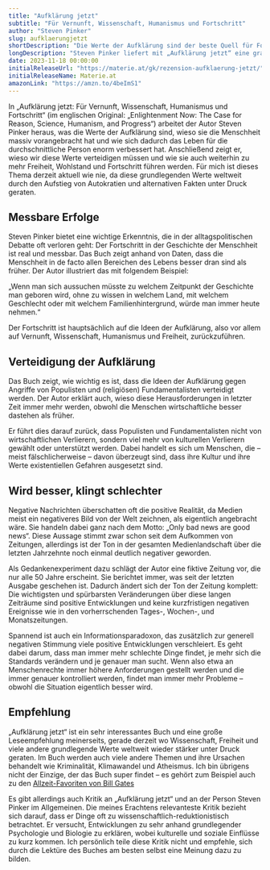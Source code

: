 ```yaml
---
title: "Aufklärung jetzt"
subtitle: "Für Vernunft, Wissenschaft, Humanismus und Fortschritt"
author: "Steven Pinker"
slug: aufklaerungjetzt
shortDescription: "Die Werte der Aufklärung sind der beste Quell für Fortschritt und Wohlbefinden."
longDescription: "Steven Pinker liefert mit „Aufklärung jetzt“ eine grandios geschriebene Darstellung, wieso die Werte der Aufklärung der beste Quell für Fortschritt und Wohlbefinden sind. Darum müssen wir diese Werte gerade jetzt, wo sie unter Dauerfeuer von allen Seiten stehen, eisern verteidigen."
date: 2023-11-18 00:00:00
initialReleaseUrl: "https://materie.at/gk/rezension-aufklaerung-jetzt/"
initialReleaseName: Materie.at
amazonLink: "https://amzn.to/4beImS1"
---
```



In „Aufklärung jetzt: Für Vernunft, Wissenschaft, Humanismus und Fortschritt“ (im englischen Original: „Enlightenment Now: The Case for Reason, Science, Humanism, and Progress“) arbeitet der Autor Steven Pinker heraus, was die Werte der Aufklärung sind, wieso sie die Menschheit massiv vorangebracht hat und wie sich dadurch das Leben für die durchschnittliche Person enorm verbessert hat. Anschließend zeigt er, wieso wir diese Werte verteidigen müssen und wie sie auch weiterhin zu mehr Freiheit, Wohlstand und Fortschritt führen werden. Für mich ist dieses Thema derzeit aktuell wie nie, da diese grundlegenden Werte weltweit durch den Aufstieg von Autokratien und alternativen Fakten unter Druck geraten.

## Messbare Erfolge

Steven Pinker bietet eine wichtige Erkenntnis, die in der alltagspolitischen Debatte oft verloren geht: Der Fortschritt in der Geschichte der Menschheit ist real und messbar. Das Buch zeigt anhand von Daten, dass die Menschheit in de facto allen Bereichen des Lebens besser dran sind als früher. Der Autor illustriert das mit folgendem Beispiel:

„Wenn man sich aussuchen müsste zu welchem Zeitpunkt der Geschichte man geboren wird, ohne zu wissen in welchem Land, mit welchem Geschlecht oder mit welchem Familienhintergrund, würde man immer heute nehmen.“

Der Fortschritt ist hauptsächlich auf die Ideen der Aufklärung, also vor allem auf Vernunft, Wissenschaft, Humanismus und Freiheit, zurückzuführen.

## Verteidigung der Aufklärung

Das Buch zeigt, wie wichtig es ist, dass die Ideen der Aufklärung gegen Angriffe von Populisten und (religiösen) Fundamentalisten verteidigt werden. Der Autor erklärt auch, wieso diese Herausforderungen in letzter Zeit immer mehr werden, obwohl die Menschen wirtschaftliche besser dastehen als früher.

Er führt dies darauf zurück, dass Populisten und Fundamentalisten nicht von wirtschaftlichen Verlierern, sondern viel mehr von kulturellen Verlierern gewählt oder unterstützt werden. Dabei handelt es sich um Menschen, die – meist fälschlicherweise – davon überzeugt sind, dass ihre Kultur und ihre Werte existentiellen Gefahren ausgesetzt sind.

## Wird besser, klingt schlechter

Negative Nachrichten überschatten oft die positive Realität, da Medien meist ein negativeres Bild von der Welt zeichnen, als eigentlich angebracht wäre. Sie handeln dabei ganz nach dem Motto: „Only bad news are good news“. Diese Aussage stimmt zwar schon seit dem Aufkommen von Zeitungen, allerdings ist der Ton in der gesamten Medienlandschaft über die letzten Jahrzehnte noch einmal deutlich negativer geworden.

Als Gedankenexperiment dazu schlägt der Autor eine fiktive Zeitung vor, die nur alle 50 Jahre erscheint. Sie berichtet immer, was seit der letzten Ausgabe geschehen ist. Dadurch ändert sich der Ton der Zeitung komplett: Die wichtigsten und spürbarsten Veränderungen über diese langen Zeiträume sind positive Entwicklungen und keine kurzfristigen negativen Ereignisse wie in den vorherrschenden Tages-, Wochen-, und Monatszeitungen.

Spannend ist auch ein Informationsparadoxon, das zusätzlich zur generell negativen Stimmung viele positive Entwicklungen verschleiert. Es geht dabei darum, dass man immer mehr schlechte Dinge findet, je mehr sich die Standards verändern und je genauer man sucht. Wenn also etwa an Menschenrechte immer höhere Anforderungen gestellt werden und die immer genauer kontrolliert werden, findet man immer mehr Probleme – obwohl die Situation eigentlich besser wird.

## Empfehlung

„Aufklärung jetzt“ ist ein sehr interessantes Buch und eine große Leseempfehlung meinerseits, gerade derzeit wo Wissenschaft, Freiheit und viele andere grundlegende Werte weltweit wieder stärker unter Druck geraten. Im Buch werden auch viele andere Themen und ihre Ursachen behandelt wie Kriminalität, Klimawandel und Atheismus. Ich bin übrigens nicht der Einzige, der das Buch super findet – es gehört zum Beispiel auch zu den [Allzeit-Favoriten von Bill Gates](https://www.gatesnotes.com/enlightenment-now)

Es gibt allerdings auch Kritik an „Aufklärung jetzt“ und an der Person Steven Pinker im Allgemeinen. Die meines Erachtens relevanteste Kritik bezieht sich darauf, dass er Dinge oft zu wissenschaftlich-reduktionistisch betrachtet. Er versucht, Entwicklungen zu sehr anhand grundlegender Psychologie und Biologie zu erklären, wobei kulturelle und soziale Einflüsse zu kurz kommen. Ich persönlich teile diese Kritik nicht und empfehle, sich durch die Lektüre des Buches am besten selbst eine Meinung dazu zu bilden.
